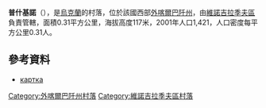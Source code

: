 {{coord|48|10|23|N|22|51|36|E|scale:30000|display=title}}

'''普什基諾'''（{{lang-uk|Пушкіно}}），是[[烏克蘭|烏克蘭]]的村落，位於該國西部[[外喀爾巴阡州|外喀爾巴阡州]]，由[[維諾吉拉季夫區|維諾吉拉季夫區]]負責管轄，面積0.31平方公里，海拔高度117米，2001年人口1,421，人口密度每平方公里0.31人。

==參考資料==
* [http://gska2.rada.gov.ua/pls/z7502/A005?rdat1=12.04.2008&rf7571=42159 картка]{{dead link|date=2018年3月 |bot=InternetArchiveBot |fix-attempted=yes }}

{{DEFAULTSORT:Пушкіно}}

[[Category:外喀爾巴阡州村落|Category:外喀爾巴阡州村落]]
[[Category:維諾吉拉季夫區村落|Category:維諾吉拉季夫區村落]]


{{Zakarpattia-geo-stub}}